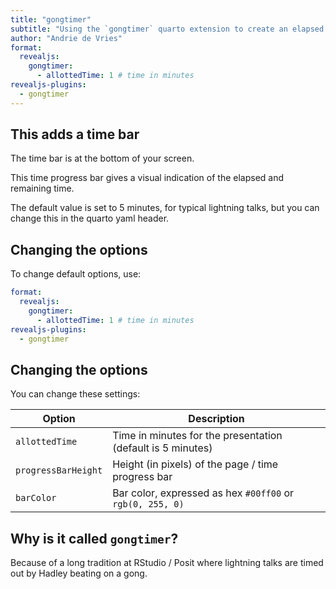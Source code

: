 ```yaml
---
title: "gongtimer"
subtitle: "Using the `gongtimer` quarto extension to create an elapsed time bar"
author: "Andrie de Vries"
format: 
  revealjs:
    gongtimer:
      - allottedTime: 1 # time in minutes
revealjs-plugins: 
  - gongtimer
---
```


## This adds a time bar

The time bar is at the bottom of your screen.

This time progress bar gives a visual indication of the elapsed and remaining time.

The default value is set to 5 minutes, for typical lightning talks, but you can change this in the quarto yaml header.

## Changing the options

To change default options, use:

``` yaml
format: 
  revealjs:
    gongtimer:
      - allottedTime: 1 # time in minutes
revealjs-plugins: 
  - gongtimer
```


## Changing the options

You can change these settings:

| Option              | Description                                                    |
|---------------------|----------------------------------------------------------------|
| `allottedTime`      | Time in minutes for the presentation (default is 5 minutes)    |
| `progressBarHeight` | Height (in pixels) of the page / time progress bar             |
| `barColor`          | Bar color, expressed as hex `#00ff00` or `rgb(0, 255, 0)`  |


## Why is it called `gongtimer`?

Because of a long tradition at RStudio / Posit where lightning talks are timed out by Hadley beating on a gong.
